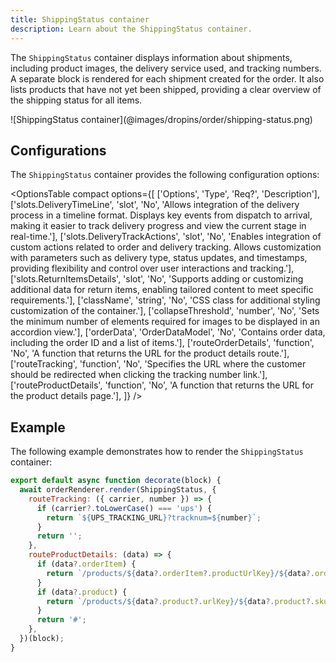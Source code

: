 ```yaml
---
title: ShippingStatus container
description: Learn about the ShippingStatus container.
---
```



The `ShippingStatus` container displays information about shipments, including product images, the delivery service used, and tracking numbers. A separate block is rendered for each shipment created for the order. It also lists products that have not yet been shipped, providing a clear overview of the shipping status for all items.

<Diagram caption="ShippingStatus container">
  ![ShippingStatus  container](@images/dropins/order/shipping-status.png)
</Diagram>

## Configurations

The `ShippingStatus` container provides the following configuration options:

<OptionsTable
compact
    options={[
        ['Options', 'Type', 'Req?', 'Description'],
        ['slots.DeliveryTimeLine', 'slot', 'No', 'Allows integration of the delivery process in a timeline format. Displays key events from dispatch to arrival, making it easier to track delivery progress and view the current stage in real-time.'],
        ['slots.DeliveryTrackActions', 'slot', 'No', 'Enables integration of custom actions related to order and delivery tracking. Allows customization with parameters such as delivery type, status updates, and timestamps, providing flexibility and control over user interactions and tracking.'],
        ['slots.ReturnItemsDetails', 'slot', 'No', 'Supports adding or customizing additional data for return items, enabling tailored content to meet specific requirements.'],
        ['className', 'string', 'No', 'CSS class for additional styling customization of the container.'],
        ['collapseThreshold', 'number', 'No', 'Sets the minimum number of elements required for images to be displayed in an accordion view.'],
        ['orderData', 'OrderDataModel', 'No', 'Contains order data, including the order ID and a list of items.'],
        ['routeOrderDetails', 'function', 'No', 'A function that returns the URL for the product details route.'],
        ['routeTracking', 'function', 'No', 'Specifies the URL where the customer should be redirected when clicking the tracking number link.'],
        ['routeProductDetails', 'function', 'No', 'A function that returns the URL for the product details page.'],
    ]}
/>

## Example

The following example demonstrates how to render the `ShippingStatus` container:

```javascript
export default async function decorate(block) {
  await orderRenderer.render(ShippingStatus, {
    routeTracking: ({ carrier, number }) => {
      if (carrier?.toLowerCase() === 'ups') {
        return `${UPS_TRACKING_URL}?tracknum=${number}`;
      }
      return '';
    },
    routeProductDetails: (data) => {
      if (data?.orderItem) {
        return `/products/${data?.orderItem?.productUrlKey}/${data?.orderItem?.product?.sku}`;
      }
      if (data?.product) {
        return `/products/${data?.product?.urlKey}/${data?.product?.sku}`;
      }
      return '#';
    },
  })(block);
}
```
